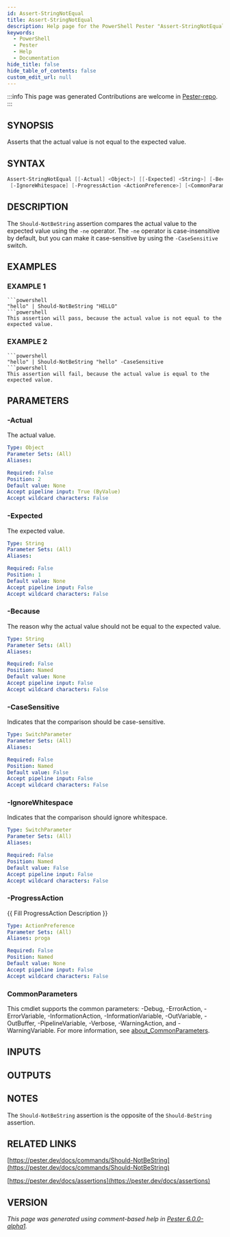 ```yaml
---
id: Assert-StringNotEqual
title: Assert-StringNotEqual
description: Help page for the PowerShell Pester "Assert-StringNotEqual" command
keywords:
  - PowerShell
  - Pester
  - Help
  - Documentation
hide_title: false
hide_table_of_contents: false
custom_edit_url: null
---
```


:::info This page was generated
Contributions are welcome in [Pester-repo](https://github.com/pester/pester).
:::

## SYNOPSIS

Asserts that the actual value is not equal to the expected value.

## SYNTAX

```powershell
Assert-StringNotEqual [[-Actual] <Object>] [[-Expected] <String>] [-Because <String>] [-CaseSensitive]
 [-IgnoreWhitespace] [-ProgressAction <ActionPreference>] [<CommonParameters>]
```

## DESCRIPTION

The `Should-NotBeString` assertion compares the actual value to the expected value using the `-ne` operator.
The `-ne` operator is case-insensitive by default, but you can make it case-sensitive by using the `-CaseSensitive` switch.

## EXAMPLES

### EXAMPLE 1

```
```powershell
"hello" | Should-NotBeString "HELLO"
```powershell
This assertion will pass, because the actual value is not equal to the expected value.
```

### EXAMPLE 2

```
```powershell
"hello" | Should-NotBeString "hello" -CaseSensitive
```powershell
This assertion will fail, because the actual value is equal to the expected value.
```

## PARAMETERS

### -Actual

The actual value.

```yaml
Type: Object
Parameter Sets: (All)
Aliases:

Required: False
Position: 2
Default value: None
Accept pipeline input: True (ByValue)
Accept wildcard characters: False
```

### -Expected

The expected value.

```yaml
Type: String
Parameter Sets: (All)
Aliases:

Required: False
Position: 1
Default value: None
Accept pipeline input: False
Accept wildcard characters: False
```

### -Because

The reason why the actual value should not be equal to the expected value.

```yaml
Type: String
Parameter Sets: (All)
Aliases:

Required: False
Position: Named
Default value: None
Accept pipeline input: False
Accept wildcard characters: False
```

### -CaseSensitive

Indicates that the comparison should be case-sensitive.

```yaml
Type: SwitchParameter
Parameter Sets: (All)
Aliases:

Required: False
Position: Named
Default value: False
Accept pipeline input: False
Accept wildcard characters: False
```

### -IgnoreWhitespace

Indicates that the comparison should ignore whitespace.

```yaml
Type: SwitchParameter
Parameter Sets: (All)
Aliases:

Required: False
Position: Named
Default value: False
Accept pipeline input: False
Accept wildcard characters: False
```

### -ProgressAction

\{\{ Fill ProgressAction Description \}\}

```yaml
Type: ActionPreference
Parameter Sets: (All)
Aliases: proga

Required: False
Position: Named
Default value: None
Accept pipeline input: False
Accept wildcard characters: False
```

### CommonParameters

This cmdlet supports the common parameters: -Debug, -ErrorAction, -ErrorVariable, -InformationAction, -InformationVariable, -OutVariable, -OutBuffer, -PipelineVariable, -Verbose, -WarningAction, and -WarningVariable. For more information, see [about_CommonParameters](http://go.microsoft.com/fwlink/?LinkID=113216).

## INPUTS

## OUTPUTS

## NOTES

The `Should-NotBeString` assertion is the opposite of the `Should-BeString` assertion.

## RELATED LINKS

[https://pester.dev/docs/commands/Should-NotBeString](https://pester.dev/docs/commands/Should-NotBeString)

[https://pester.dev/docs/assertions](https://pester.dev/docs/assertions)

## VERSION

*This page was generated using comment-based help in [Pester 6.0.0-alpha1](https://github.com/pester/pester).*
